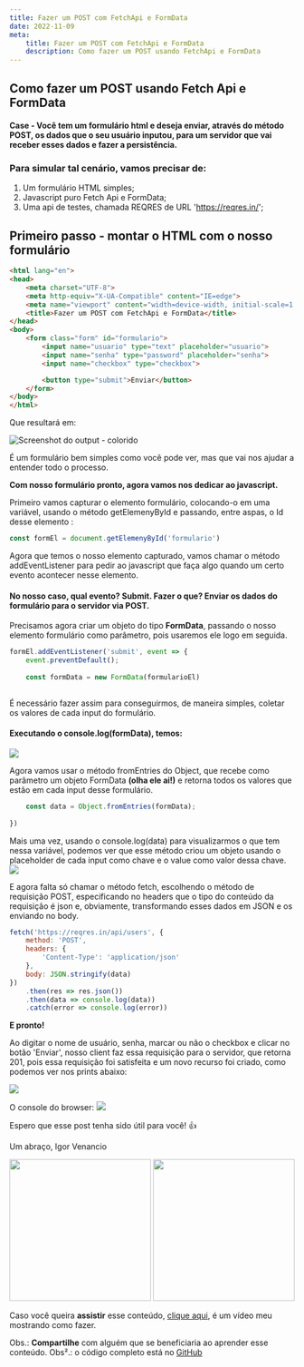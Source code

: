 ```yaml
---
title: Fazer um POST com FetchApi e FormData
date: 2022-11-09
meta:
    title: Fazer um POST com FetchApi e FormData
    description: Como fazer um POST usando FetchApi e FormData
---
```


## Como fazer um POST usando Fetch Api e FormData

#### Case - Você tem um formulário html e deseja enviar, através do método POST, os dados que o seu usuário inputou, para um servidor que vai receber esses dados e fazer a persistência.

### Para simular tal cenário, vamos precisar de:

1. Um formulário HTML simples;
2. Javascript puro Fetch Api e FormData;
3. Uma api de testes, chamada REQRES de URL 'https://reqres.in/';

## Primeiro passo - montar o HTML com o nosso formulário

```html
<html lang="en">
<head>
    <meta charset="UTF-8">
    <meta http-equiv="X-UA-Compatible" content="IE=edge">
    <meta name="viewport" content="width=device-width, initial-scale=1.0">
    <title>Fazer um POST com FetchApi e FormData</title>
</head>
<body>
    <form class="form" id="formulario">
        <input name="usuario" type="text" placeholder="usuario">
        <input name="senha" type="password" placeholder="senha">
        <input name="checkbox" type="checkbox">

        <button type="submit">Enviar</button>
    </form>
</body>
</html>
```

Que resultará em:

![Screenshot do output - colorido](https://res.cloudinary.com/igorvenancio-com/image/upload/v1668131060/Blog/visualizacao_html_okb84d.jpg)

É um formulário bem simples como você pode ver, mas que vai nos ajudar a entender todo o processo.

**Com nosso formulário pronto, agora vamos nos dedicar ao javascript.**

Primeiro vamos capturar o elemento formulário, colocando-o em uma variável, usando o método
getElemenyById e passando, entre aspas, o Id desse elemento :
```js
const formEl = document.getElemenyById('formulario')
```
Agora que temos o nosso elemento capturado, vamos chamar o método addEventListener para pedir ao javascript
que faça algo quando um certo evento acontecer nesse elemento. 

#### No nosso caso, qual evento? Submit. Fazer o que? Enviar os dados do formulário para o servidor via POST.


Precisamos agora criar um objeto do tipo **FormData**, passando o nosso elemento formulário como parâmetro, pois usaremos ele logo em seguida.
```js
formEl.addEventListener('submit', event => {
    event.preventDefault();
    
    const formData = new FormData(formularioEl) 
                                                
```

É necessário fazer assim para conseguirmos, de maneira simples, coletar os valores de cada input do formulário. 

#### Executando o console.log(formData), temos:
![](https://res.cloudinary.com/igorvenancio-com/image/upload/v1668131060/Blog/print_do_formData_gqjjuy.jpg)

Agora vamos usar o método fromEntries do Object, que recebe como parâmetro um objeto FormData **(olha ele ai!)** e retorna
todos os valores que estão em cada input desse formulário.
```js
    const data = Object.fromEntries(formData);
                                                                                                
})
```

Mais uma vez, usando o console.log(data) para visualizarmos o que tem nessa variável, podemos ver que esse método criou um objeto usando o placeholder de cada input como chave e o value como valor dessa chave.
![](https://res.cloudinary.com/igorvenancio-com/image/upload/v1668131060/Blog/print_ObjectFromEntries_jopdpj.jpg)

E agora falta só chamar o método fetch, escolhendo o método de requisição POST,
especificando no headers que o tipo do conteúdo da requisição é json e,
obviamente, transformando esses dados em JSON e os enviando no body.

```js
fetch('https://reqres.in/api/users', {
    method: 'POST',
    headers: {
        'Content-Type': 'application/json'
    },
    body: JSON.stringify(data)
})
    .then(res => res.json())
    .then(data => console.log(data))
    .catch(error => console.log(error))
```

**E pronto!**

Ao digitar o nome de usuário, senha, marcar ou não o checkbox e clicar no botão 'Enviar', nosso client faz essa requisição para o servidor, que retorna 201, pois essa requisição
foi satisfeita e um novo recurso foi criado, como podemos ver nos prints abaixo:

![](https://res.cloudinary.com/igorvenancio-com/image/upload/v1668131060/Blog/resposta_servidor_201_ozmczc.jpg)

O console do browser:
![](https://res.cloudinary.com/igorvenancio-com/image/upload/v1668131060/Blog/retorno_servidor_zron68.jpg)

Espero que esse post tenha sido útil para você! 👍

Um abraço,
Igor Venancio


<div lg:flex>
  <img
    style={{marginLeft:'auto', marginRight:'auto'}}
    width="250" height="250"
    src="https://c.tenor.com/gK9Yd_xrxrIAAAAC/yoda-star-wars.gif" />
<img
    style={{marginLeft:'auto', marginRight:'auto'}}
    width="250" height="250"
    src="https://c.tenor.com/UwbYxIzEPpwAAAAC/teach-you-yoda.gif" />
</div>


Caso você queira **assistir** esse conteúdo, [clique aqui](https://youtu.be/b1RpvU3Z0rM), é um vídeo meu mostrando como fazer.

Obs.: **Compartilhe** com alguém que se beneficiaria ao aprender esse conteúdo.
Obs².: o código completo está no [GitHub](https://github.com/venancioigor/formDataPost)

